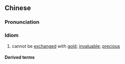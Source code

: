 {{also|金不换}}
==Chinese==
{{zh-forms|s=金不换}}

===Pronunciation===
{{zh-pron
|m=jīn不huàn
|mn=kim-put-hoàn
|cat=id
}}

===Idiom===
{{zh-idiom}}

# cannot be [[exchanged]] with [[gold]]; [[invaluable]]; [[precious]]

====Derived terms====
{{zh-der|敗子回頭金不換|浪子回頭金不換|萬金不換}}